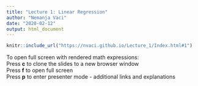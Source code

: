 ```yaml
---
title: "Lecture 1: Linear Regression"
author: "Nemanja Vaci"
date: "2020-02-12"
output: html_document
---
```


```r
knitr::include_url("https://nvaci.github.io/Lecture_1/Index.html#1")
```

To open full screen with rendered math expressions: </br>
Press __c__ to clone the slides to a new browser window</br>
Press __f__ to open full screen</br>
Press __p__ to enter presenter mode - additional links and explanations